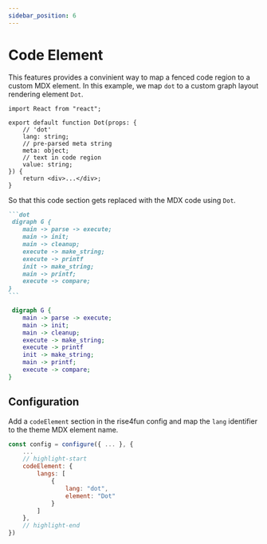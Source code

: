 ```yaml
---
sidebar_position: 6
---
```



# Code Element

This features provides a convinient way to map a fenced code region to a custom MDX element.
In this example, we map `dot` to a custom graph layout rendering element `Dot`.

```tsx title="./src/theme/Dot/index.tsx"
import React from "react";

export default function Dot(props: {
    // 'dot'
    lang: string;
    // pre-parsed meta string
    meta: object;
    // text in code region
    value: string;
}) {
    return <div>...</div>;
}
```

So that this code section gets replaced with the MDX code using `Dot`.

````markdown
```dot
 digraph G {
    main -> parse -> execute;
    main -> init;
    main -> cleanup;
    execute -> make_string;
    execute -> printf
    init -> make_string;
    main -> printf;
    execute -> compare;
}
```
````

<BrowserWindow>

```dot
 digraph G {
    main -> parse -> execute;
    main -> init;
    main -> cleanup;
    execute -> make_string;
    execute -> printf
    init -> make_string;
    main -> printf;
    execute -> compare;
}
```

</BrowserWindow>

## Configuration

Add a `codeElement` section in the rise4fun config and map the `lang` identifier to the theme MDX element name.

```js title="./docusaurus.config.js"
const config = configure({ ... }, {
    ...
    // highlight-start
    codeElement: {
        langs: [
            {
                lang: "dot",
                element: "Dot"
            }
        ]
    },
    // highlight-end
})
```
